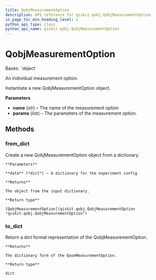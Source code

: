 ```yaml
---
title: QobjMeasurementOption
description: API reference for qiskit.qobj.QobjMeasurementOption
in_page_toc_min_heading_level: 1
python_api_type: class
python_api_name: qiskit.qobj.QobjMeasurementOption
---
```


# QobjMeasurementOption

<Class id="qiskit.qobj.QobjMeasurementOption" isDedicatedPage={true} github="https://github.com/qiskit/qiskit/tree/stable/0.21/qiskit/qobj/pulse_qobj.py" signature="QobjMeasurementOption(name, params=None)">
  Bases: `object`

  An individual measurement option.

  Instantiate a new QobjMeasurementOption object.

  **Parameters**

  *   **name** (*str*) – The name of the measurement option
  *   **params** (*list*) – The parameters of the measurement option.

  ## Methods

  ### from\_dict

  <Function id="qiskit.qobj.QobjMeasurementOption.from_dict" signature="classmethod QobjMeasurementOption.from_dict(data)">
    Create a new QobjMeasurementOption object from a dictionary.

    **Parameters**

    **data** (*dict*) – A dictionary for the experiment config

    **Returns**

    The object from the input dictionary.

    **Return type**

    [QobjMeasurementOption](qiskit.qobj.QobjMeasurementOption "qiskit.qobj.QobjMeasurementOption")
  </Function>

  ### to\_dict

  <Function id="qiskit.qobj.QobjMeasurementOption.to_dict" signature="QobjMeasurementOption.to_dict()">
    Return a dict format representation of the QobjMeasurementOption.

    **Returns**

    The dictionary form of the QasmMeasurementOption.

    **Return type**

    dict
  </Function>
</Class>

